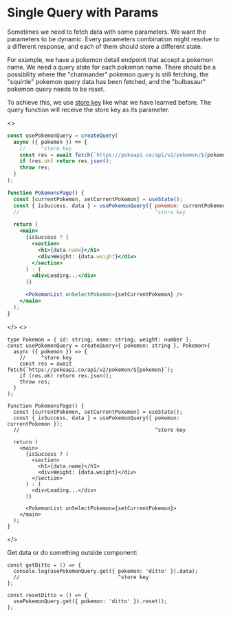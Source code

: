 
# Single Query with Params

Sometimes we need to fetch data with some parameters. We want the parameters to be dynamic.
Every parameters combination might resolve to a different response, and each of them should store a different state.

For example, we have a pokemon detail endpoint that accept a pokemon name.
We need a query state for each pokemon name.
There should be a possibility where the "charmander" pokemon query is still fetching,
the "squirtle" pokemon query data has been fetched, and the "bulbasaur" pokemon query needs to be reset.

To achieve this, we use [store key](/docs/stores/introduction) like what we have learned before.
The query function will receive the store key as its parameter.

<JsOrTs className="pt-5 -mb-3 justify-end">
<>

```jsx {2,12}
const usePokemonQuery = createQuery(
  async ({ pokemon }) => {
    //     ^store key
    const res = await fetch(`https://pokeapi.co/api/v2/pokemon/${pokemon}`);
    if (res.ok) return res.json();
    throw res;
  }
);

function PokemonsPage() {
  const [currentPokemon, setCurrentPokemon] = useState();
  const { isSuccess, data } = usePokemonQuery({ pokemon: currentPokemon });
  //                                            ^store key

  return (
    <main>
      {isSuccess ? (
        <section>
          <h1>{data.name}</h1>
          <div>Weight: {data.weight}</div>
        </section>
      ) : (
        <div>Loading...</div>
      )}

      <PokemonList onSelectPokemon={setCurrentPokemon} />
    </main>
  );
}
```

</>
<>

```tsx {3,13}
type Pokemon = { id: string; name: string; weight: number };
const usePokemonQuery = createQuery<{ pokemon: string }, Pokemon>(
  async ({ pokemon }) => {
    //     ^store key
    const res = await fetch(`https://pokeapi.co/api/v2/pokemon/${pokemon}`);
    if (res.ok) return res.json();
    throw res;
  }
);

function PokemonsPage() {
  const [currentPokemon, setCurrentPokemon] = useState();
  const { isSuccess, data } = usePokemonQuery({ pokemon: currentPokemon });
  //                                            ^store key

  return (
    <main>
      {isSuccess ? (
        <section>
          <h1>{data.name}</h1>
          <div>Weight: {data.weight}</div>
        </section>
      ) : (
        <div>Loading...</div>
      )}

      <PokemonList onSelectPokemon={setCurrentPokemon}>
    </main>
  );
}
```

</>
</JsOrTs>

<Example path="react/query-with-param" />

Get data or do something outside component:

```tsx
const getDitto = () => {
  console.log(usePokemonQuery.get({ pokemon: 'ditto' }).data);
  //                                ^store key
};

const resetDitto = () => {
  usePokemonQuery.get({ pokemon: 'ditto' }).reset();
};
```
